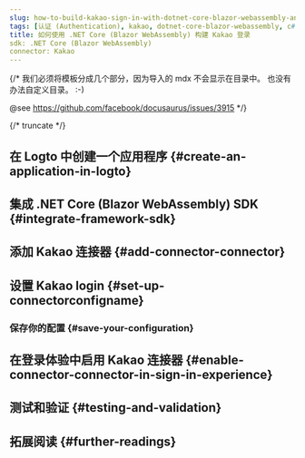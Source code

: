 ```yaml
---
slug: how-to-build-kakao-sign-in-with-dotnet-core-blazor-webassembly-and-logto
tags: [认证 (Authentication), kakao, dotnet-core-blazor-webassembly, c#, 社交登录, 登录, 登录]
title: 如何使用 .NET Core (Blazor WebAssembly) 构建 Kakao 登录
sdk: .NET Core (Blazor WebAssembly)
connector: Kakao
---
```


{/*
  我们必须将模板分成几个部分，因为导入的 mdx 不会显示在目录中。
  也没有办法自定义目录。 :-)

  @see https://github.com/facebook/docusaurus/issues/3915
*/}




{/* truncate */}

<Intro connector={connector} sdk=".NET Core (Blazor WebAssembly)" link="https://learn.microsoft.com/en-us/aspnet/core/blazor/hosting-models#blazor-webassembly" />

## 在 Logto 中创建一个应用程序 \{#create-an-application-in-logto}

<CreateApplication type="单页应用" framework=".NET Core (Blazor WebAssembly)" />

## 集成 .NET Core (Blazor WebAssembly) SDK \{#integrate-framework-sdk}

<IntegrateSdk />

## 添加 Kakao 连接器 \{#add-connector-connector}

<AddSocialConnector connector={connector} framework=".NET Core (Blazor WebAssembly)" />

## 设置 Kakao login \{#set-up-connectorconfigname}

<ConnectorGuide />

### 保存你的配置 \{#save-your-configuration}

<SaveYourConfiguration connector={connector} />

## 在登录体验中启用 Kakao 连接器 \{#enable-connector-connector-in-sign-in-experience}

<EnableSocialConnector connector={connector} />

## 测试和验证 \{#testing-and-validation}

<TestingAndValidation connector={connector} sdk=".NET Core (Blazor WebAssembly)" />

## 拓展阅读 \{#further-readings}

<FurtherReadings />